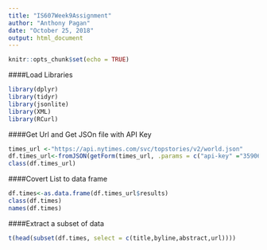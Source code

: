 ```yaml
---
title: "IS607Week9Assignment"
author: "Anthony Pagan"
date: "October 25, 2018"
output: html_document
---
```


```r
knitr::opts_chunk$set(echo = TRUE)
```


####Load Libraries

```r
library(dplyr)
library(tidyr)
library(jsonlite)
library(XML)
library(RCurl)
```

####Get Url and Get JSOn file with API Key
```r
times_url <-"https://api.nytimes.com/svc/topstories/v2/world.json"
df.times_url<-fromJSON(getForm(times_url, .params = c("api-key" ="3590677d16aa428aaf413d36dc0c1213")))
class(df.times_url)
```

####Covert List to data frame
```r
df.times<-as.data.frame(df.times_url$results)
class(df.times)
names(df.times)
```

####Extract a subset of data
```r
t(head(subset(df.times, select = c(title,byline,abstract,url))))
```

